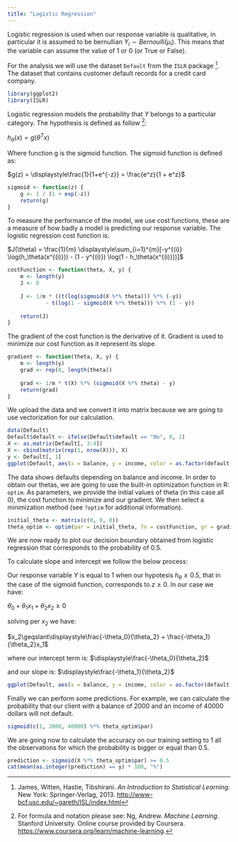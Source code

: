 ```yaml
---
title: "Logistic Regression"
---
```

Logistic regression is used when our response variable is qualitative, in particular it is assumed to be bernullian $Y_i \sim Bernoulli(\mu_i)$. This means that the variable can assume the value of 1 or 0 (or True or False).

For the analysis we will use the dataset `Default` from the `ISLR` package [^1]. The dataset that contains customer default records for a credit card company.

```r
library(ggplot2)
library(ISLR)
```

Logistic regression models the probability that $Y$ belongs to a particular category. The hypothesis is defined as follow [^2]:

$h_\theta(x) = g(\theta^Tx)$

Where function g is the sigmoid function. The sigmoid function is defined as:

$g(z) = \displaystyle\frac{1}{1+e^{-z}} = \frac{e^z}{1 + e^z}$

```r
sigmoid <- function(z) {
    g <- 1 / (1 + exp(-z))
    return(g)
}

```

To measure the performance of the model, we use cost functions, these are a measure of how badly a model is predicting our response variable. The logistic regression cost function is:

$J(\theta) = \frac{1}{m} \displaystyle\sum_{i=1}^{m}[-y^{(i)} \log(h_\theta(x^{(i)})) - (1 - y^{(i)}) \log(1 - h_\theta(x^{(i)}))]$

```r
costFunction <- function(theta, X, y) {
    m <- length(y)
    J <- 0
    
    J <- 1/m * ((t(log(sigmoid(X %*% theta))) %*% (-y)) 
            - t(log(1 - sigmoid(X %*% theta))) %*% (1 - y))
    
    return(J)
}
```

The gradient of the cost function is the derivative of it. Gradient is used to minimize our cost function as it represent its slope.

```r
gradient <- function(theta, X, y) {
    m <- length(y)
    grad <- rep(0, length(theta))
    
    grad <- 1/m * t(X) %*% (sigmoid(X %*% theta) - y)
    return(grad)
}
```

We upload the data and we convert it into matrix because we are going to use vectorization for our calculation.

```r
data(Default)
Default$default <- ifelse(Default$default == "No", 0, 1)
X <- as.matrix(Default[, 3:4])
X <- cbind(matrix(rep(1, nrow(X))), X)
y <- Default[, 1]
ggplot(Default, aes(x = balance, y = income, color = as.factor(default), shape = as.factor(default))) + geom_point()
```

The data shows defaults depending on balance and income. In order to obtain our thetas, we are going to use the built-in optimization function in R: `optim`. As parameters, we provide the initial values of theta (in this case all 0), the cost function to minimize and our gradient. We then select a minimization method (see `?optim` for additional information).

```r
initial_theta <- matrix(c(0, 0, 0))
theta_optim <- optim(par = initial_theta, fn = costFunction, gr = gradient, X = X, y = y, method = "BFGS")
```

We are now ready to plot our decision boundary obtained from logistic regression that corresponds to the probability of 0.5.

To calculate slope and intercept we follow the below process:

Our response variable $Y$ is equal to 1 when our hypotesis $h_\theta\geqslant0.5$, that in the case of the sigmoid function, corresponds to $z\geqslant0$. In our case we have:

$\theta_0 + \theta_1 x_1 + \theta_2 x_2 \geqslant 0$

solving per $x_2$ we have:

$x_2\geqslant\displaystyle\frac{-\theta_0}{\theta_2} + \frac{-\theta_1}{\theta_2}x_1$

where our intercept term is: $\displaystyle\frac{-\theta_0}{\theta_2}$

and our slope is: $\displaystyle\frac{-\theta_1}{\theta_2}$

```r
ggplot(Default, aes(x = balance, y = income, color = as.factor(default), shape = as.factor(default))) + geom_point() + geom_abline(slope = (-theta_optim$par[2] / theta_optim$par[3]), intercept = (-theta_optim$par[1] / theta_optim$par[3]), colour = "blue", size = 1)
```

Finally we can perform some predictions. For example, we can calculate the probability that our client with a balance of 2000 and an income of 40000 dollars will not default.

```r
sigmoid(c(1, 2000, 40000) %*% theta_optim$par)
```

We are going now to calculate the accuracy on our training setting to 1 all the observations for which the probability is bigger or equal than 0.5.

```r
prediction <- sigmoid(X %*% theta_optim$par) >= 0.5
cat(mean(as.integer(prediction) == y) * 100, "%")
```

[^1]: James, Witten, Hastie, Tibshirani. *An Introduction to Statistical Learning.* New York: Springer-Verlag, 2013. <http://www-bcf.usc.edu/~gareth/ISL/index.html>
[^2]: For formula and notation please see: Ng, Andrew. *Machine Learning*. Stanford University. Online course provided by Coursera. <https://www.coursera.org/learn/machine-learning>. 